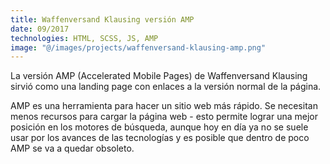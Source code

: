 ```yaml
---
title: Waffenversand Klausing versión AMP
date: 09/2017
technologies: HTML, SCSS, JS, AMP
image: "@/images/projects/waffenversand-klausing-amp.png"
---
```


La versión AMP (Accelerated Mobile Pages) de Waffenversand Klausing sirvió como una landing page con enlaces a la versión normal de la página.

AMP es una herramienta para hacer un sitio web más rápido. Se necesitan menos recursos para cargar la página web - esto permite lograr una mejor posición en los motores de búsqueda, aunque hoy en día ya no se suele usar por los avances de las tecnologías y es posible que dentro de poco AMP se va a quedar obsoleto.

